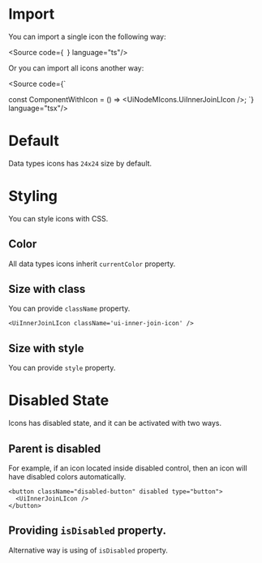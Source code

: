 

<Meta title="Large/Docs" />

# Import

You can import a single icon the following way:

<Source code={`
`} language="ts"/>

Or you can import all icons another way:

<Source code={`

const ComponentWithIcon = () => <UiNodeMIcons.UiInnerJoinLIcon />;
`} language="tsx"/>

# Default

Data types icons has `24x24` size by default.

<Canvas layout="centered">
  <UiInnerJoinLIcon />
</Canvas>

# Styling

You can style icons with CSS.

## Color

All data types icons inherit `currentColor` property.

<Canvas layout="centered">
  <div style={{ color: 'blue' }}>
    <UiInnerJoinLIcon />
  </div>
</Canvas>

## Size with class

You can provide `className` property.

<Canvas layout="centered">
  <div>
    <style>
      {`
        .ui-inner-join-icon {
          width: 32px;
          height: 32px;
        }
      `}
    </style>

    <UiInnerJoinLIcon className='ui-inner-join-icon' />
  </div>
</Canvas>

## Size with style

You can provide `style` property.

<Canvas layout="centered">
  <UiInnerJoinLIcon style={{ width: '32px', height: '32px' }} />
</Canvas>

# Disabled State

Icons has disabled state, and it can be activated with two ways.

## Parent is disabled

For example, if an icon located inside disabled control, then an icon will have disabled colors automatically.

<Canvas layout="centered">
  <div>
    <style>
      {`
        .disabled-button {
          display: flex;
          align-items: center;
          justify-content: center;
          width: 64px;
          height: 64px;
          background: transparent;
          border-width: 1px;
        }
      `}
    </style>

    <button className="disabled-button" disabled type="button">
      <UiInnerJoinLIcon />
    </button>
  </div>
</Canvas>

## Providing `isDisabled` property.

Alternative way is using of `isDisabled` property.

<Canvas layout="centered">
  <UiInnerJoinLIcon isDisabled />
</Canvas>

